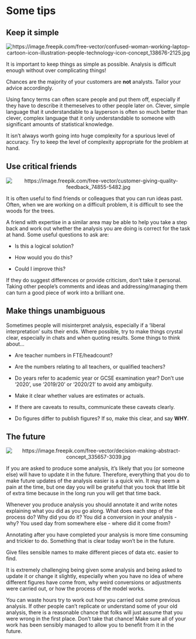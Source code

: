 # Some tips

## Keep it simple

<center>

![](pictures\confused_pic.jpg "https://image.freepik.com/free-vector/confused-woman-working-laptop-cartoon-icon-illustration-people-technology-icon-concept_138676-2125.jpg")

</center>

It is important to keep things as simple as possible. Analysis is difficult enough without over complicating things!

Chances are the majority of your customers are **not** analysts. Tailor your advice accordingly.

Using fancy terms can often scare people and put them off, especially if they have to describe it themeselves to other people later on. Clever, simple language that it understandable to a layperson is often so much better than clever, complex language that it only understandable to someone with significant amounts of statistical knowledge.

It isn't always worth going into huge complexity for a spurious level of accuracy. Try to keep the level of complexity appropriate for the problem at hand.

## Use critical friends

<center>

![](pictures\friends_pic.jpg "https://image.freepik.com/free-vector/customer-giving-quality-feedback_74855-5482.jpg")

</center>

It is often useful to find friends or colleagues that you can run ideas past. Often, when we are working on a difficult problem, it is difficult to see the woods for the trees.

A friend with expertise in a similar area may be able to help you take a step back and work out whether the analysis you are doing is correct for the task at hand. Some useful questions to ask are:

* Is this a logical solution?

* How would you do this?

* Could I improve this?

If they do suggest differences or provide criticism, don't take it personal. Taking other people's comments and ideas and addressing/managing them can turn a good piece of work into a brilliant one.

## Make things unambiguous

Sometimes people will misinterpret analysis, especially if a 'liberal interpretation' suits their ends. Where possible, try to make things crystal clear, especially in chats and when quoting results. Some things to think about...

* Are teacher numbers in FTE/headcount?

* Are the numbers relating to all teachers, or qualified teachers?

* Do years refer to academic year or GCSE examination year? Don't use '2020', use '2019/20' or '2020/21' to avoid any ambiguity.

* Make it clear whether values are estimates or actuals.

* If there are caveats to results, communicate these caveats clearly.

* Do figures differ to publish figures? If so, make this clear, and say **WHY**.

## The future

<center>

![](pictures\future_pic.jpg "https://image.freepik.com/free-vector/decision-making-abstract-concept_335657-3039.jpg")

</center>

If you are asked to produce some analysis, it's likely that you (or someone else) will have to update it in the future. Therefore, everything that you do to make future updates of the analysis easier is a quick win. It may seem a pain at the time, but one day you will be grateful that you took that little bit of extra time because in the long run you will get that time back.

Whenever you produce analysis you should annotate it and write notes explaining what you did as you go along. What does each step of the process do? Why did you do it? You did a conversion in your analysis - why? You used day from somewhere else - where did it come from?

Annotating after you have completed your analysis is more time consuming and trickier to do. Something that is clear today won't be in the future.

Give files sensible names to make different pieces of data etc. easier to find.

It is extremely challenging being given some analysis and being asked to update it or change it slightly, especially when you have no idea of where different figures have come from, why weird conversions or adjustments were carried out, or how the process of the model works.

You can waste hours try to work out how you carried out some previous analysis. If other people can't replicate or understand some of your old analysis, there is a reasonable chance that folks will just assume that you were wrong in the first place. Don't take that chance! Make sure all of your work has been sensibly managed to allow you to benefit from it in the future.